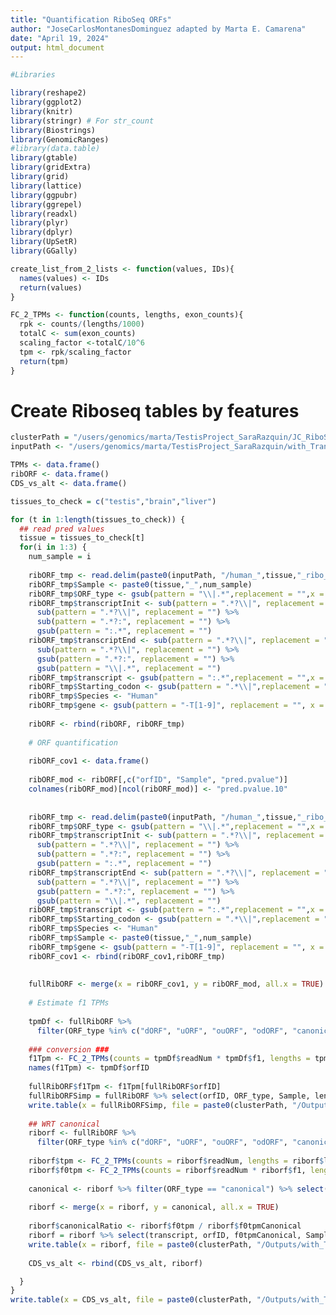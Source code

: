 ```yaml
---
title: "Quantification RiboSeq ORFs"
author: "JoseCarlosMontanesDominguez adapted by Marta E. Camarena"
date: "April 19, 2024"
output: html_document
---
```


```r
#Libraries

library(reshape2)
library(ggplot2)
library(knitr)
library(stringr) # For str_count
library(Biostrings)
library(GenomicRanges)
#library(data.table)
library(gtable)
library(gridExtra)
library(grid)
library(lattice)
library(ggpubr)
library(ggrepel)
library(readxl)
library(plyr)
library(dplyr)
library(UpSetR)
library(GGally)

create_list_from_2_lists <- function(values, IDs){
  names(values) <- IDs
  return(values)
}

FC_2_TPMs <- function(counts, lengths, exon_counts){
  rpk <- counts/(lengths/1000)
  totalC <- sum(exon_counts)
  scaling_factor <-totalC/10^6
  tpm <- rpk/scaling_factor
  return(tpm)
}

```

# Create Riboseq tables by features

```r
clusterPath = "/users/genomics/marta/TestisProject_SaraRazquin/JC_RiboSeq_TPMs"
inputPath <- "/users/genomics/marta/TestisProject_SaraRazquin/with_TranscriptomeReconstruction/v47/human/RiboNovel_MultMap_1to1/RibORF"

TPMs <- data.frame()
ribORF <- data.frame()
CDS_vs_alt <- data.frame()

tissues_to_check = c("testis","brain","liver")

for (t in 1:length(tissues_to_check)) {
  ## read pred values
  tissue = tissues_to_check[t]
  for(i in 1:3) {
    num_sample = i
    
    ribORF_tmp <- read.delim(paste0(inputPath, "/human_",tissue,"_ribo_",num_sample,"_r1/pred.pvalue.parameters.txt"))
    ribORF_tmp$Sample <- paste0(tissue,"_",num_sample)
    ribORF_tmp$ORF_type <- gsub(pattern = "\\|.*",replacement = "",x = gsub(pattern = ".*:.*:.*:[0-9]{0,5}\\|", replacement = "", x = ribORF_tmp$orfID))
    ribORF_tmp$transcriptInit <- sub(pattern = ".*?\\|", replacement = "", ribORF_tmp$orfID) %>% 
      sub(pattern = ".*?\\|", replacement = "") %>% 
      sub(pattern = ".*?:", replacement = "") %>% 
      gsub(pattern = ":.*", replacement = "")
    ribORF_tmp$transcriptEnd <- sub(pattern = ".*?\\|", replacement = "", ribORF_tmp$orfID) %>% 
      sub(pattern = ".*?\\|", replacement = "") %>% 
      gsub(pattern = ".*?:", replacement = "") %>% 
      gsub(pattern = "\\|.*", replacement = "")
    ribORF_tmp$transcript <- gsub(pattern = ":.*",replacement = "",x = ribORF_tmp$orfID)
    ribORF_tmp$Starting_codon <- gsub(pattern = ".*\\|",replacement = "",x = ribORF_tmp$orfID)
    ribORF_tmp$Species <- "Human"
    ribORF_tmp$gene <- gsub(pattern = "-T[1-9]", replacement = "", x = ribORF_tmp$transcript)
    
    ribORF <- rbind(ribORF, ribORF_tmp)
    
    # ORF quantification
    
    ribORF_cov1 <- data.frame()
    
    ribORF_mod <- ribORF[,c("orfID", "Sample", "pred.pvalue")]
    colnames(ribORF_mod)[ncol(ribORF_mod)] <- "pred.pvalue.10"
    
    
    ribORF_tmp <- read.delim(paste0(inputPath, "/human_",tissue,"_ribo_",num_sample,"_r1/cov_1/pred.pvalue.parameters.txt"))
    ribORF_tmp$ORF_type <- gsub(pattern = "\\|.*",replacement = "",x = gsub(pattern = ".*:.*:.*:[0-9]{0,5}\\|", replacement = "", x = ribORF_tmp$orfID))
    ribORF_tmp$transcriptInit <- sub(pattern = ".*?\\|", replacement = "", ribORF_tmp$orfID) %>% 
      sub(pattern = ".*?\\|", replacement = "") %>% 
      sub(pattern = ".*?:", replacement = "") %>% 
      gsub(pattern = ":.*", replacement = "")
    ribORF_tmp$transcriptEnd <- sub(pattern = ".*?\\|", replacement = "", ribORF_tmp$orfID) %>% 
      sub(pattern = ".*?\\|", replacement = "") %>% 
      gsub(pattern = ".*?:", replacement = "") %>% 
      gsub(pattern = "\\|.*", replacement = "")
    ribORF_tmp$transcript <- gsub(pattern = ":.*",replacement = "",x = ribORF_tmp$orfID)
    ribORF_tmp$Starting_codon <- gsub(pattern = ".*\\|",replacement = "",x = ribORF_tmp$orfID)
    ribORF_tmp$Species <- "Human"
    ribORF_tmp$Sample <- paste0(tissue,"_",num_sample)
    ribORF_tmp$gene <- gsub(pattern = "-T[1-9]", replacement = "", x = ribORF_tmp$transcript)
    ribORF_cov1 <- rbind(ribORF_cov1,ribORF_tmp)
    
    
    fullRibORF <- merge(x = ribORF_cov1, y = ribORF_mod, all.x = TRUE)
    
    # Estimate f1 TPMs
    
    tpmDf <- fullRibORF %>%
      filter(ORF_type %in% c("dORF", "uORF", "ouORF", "odORF", "canonical","noncoding")) 
    
    ### conversion ###
    f1Tpm <- FC_2_TPMs(counts = tpmDf$readNum * tpmDf$f1, lengths = tpmDf$length, exon_counts = tpmDf$readNum * tpmDf$f1)
    names(f1Tpm) <- tpmDf$orfID
    
    fullRibORF$f1Tpm <- f1Tpm[fullRibORF$orfID]
    fullRibORFSimp = fullRibORF %>% select(orfID, ORF_type, Sample, length, readNum, f1Tpm)
    write.table(x = fullRibORFSimp, file = paste0(clusterPath, "/Outputs/with_TranscriptomeReconstruction/Expression/v47_altORFs_MultMap/ribORFsimp.",unique(fullRibORFSimp$Sample),".tsv"), sep = "\t", row.names = F)
    
    ## WRT canonical
    riborf <- fullRibORF %>%
      filter(ORF_type %in% c("dORF", "uORF", "ouORF", "odORF", "canonical")) 
    
    riborf$tpm <- FC_2_TPMs(counts = riborf$readNum, lengths = riborf$length, exon_counts = riborf$readNum)
    riborf$f0tpm <- FC_2_TPMs(counts = riborf$readNum * riborf$f1, lengths = riborf$length, exon_counts = riborf$readNum * riborf$f1)
    
    canonical <- riborf %>% filter(ORF_type == "canonical") %>% select(transcript, tpm, f0tpm) %>% dplyr::rename("tpmCanonical" = "tpm", "f0tpmCanonical" = "f0tpm") 
    
    riborf <- merge(x = riborf, y = canonical, all.x = TRUE)
    
    riborf$canonicalRatio <- riborf$f0tpm / riborf$f0tpmCanonical
    riborf = riborf %>% select(transcript, orfID, f0tpmCanonical, Sample, ORF_type, f0tpm, canonicalRatio)
    write.table(x = riborf, file = paste0(clusterPath, "/Outputs/with_TranscriptomeReconstruction/Expression/v47_altORFs_MultMap/ribORF.CDS_altORFs.",unique(fullRibORFSimp$Sample),".tsv"), sep = "\t", row.names = F)
    
    CDS_vs_alt <- rbind(CDS_vs_alt, riborf)

  }
}
write.table(x = CDS_vs_alt, file = paste0(clusterPath, "/Outputs/with_TranscriptomeReconstruction/Expression/v47_altORFs_MultMap/ribORF.CDS_altORFs.allSamples.tsv"), sep = "\t", row.names = F)


```



